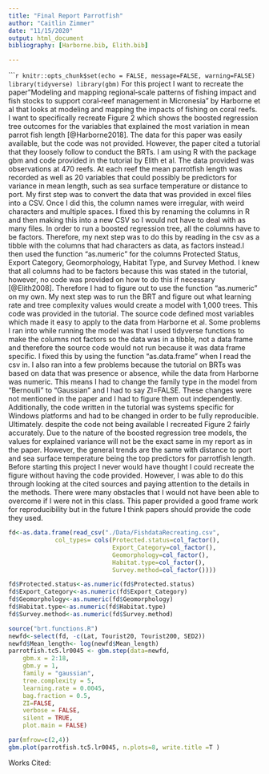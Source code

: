 ```yaml
---
title: "Final Report Parrotfish"
author: "Caitlin Zimmer"
date: "11/15/2020"
output: html_document
bibliography: [Harborne.bib, Elith.bib]

---
```


``````r
knitr::opts_chunk$set(echo = FALSE, message=FALSE, warning=FALSE) 
library(tidyverse)
library(gbm)
```
      For this project I want to recreate the paper"Modeling and mapping regional‐scale patterns of fishing impact and fish stocks to support coral‐reef management in Micronesia" by Harborne et al that looks at modeling and mapping the impacts of fishing on coral reefs. I want to specifically recreate Figure 2 which shows the boosted regression tree outcomes for the variables that explained the most variation in mean parrot fish length [@Harborne2018]. The data for this paper was easily available, but the code was not provided. However, the paper cited a tutorial that they loosely follow to conduct the BRTs. I am using R with the package gbm and code provided in the tutorial by Elith et al.
     The data provided was observations at 470 reefs. At each reef the mean parrotfish length was recorded as well as 20 variables that could possibly be predictors for variance in mean length, such as sea surface temperature or distance to port. 
    My first step was to convert the data that was provided in excel files into a CSV. Once I did this, the column names were irregular, with weird characters and multiple spaces. I fixed this by renaming the columns in R and then making this into a new CSV so I would not have to deal with as many files.
    In order to run a boosted regression tree, all the columns have to be factors. Therefore, my next step was to do this by reading in the csv as a tibble with the columns that had characters as data, as factors instead.I then used the function "as.numeric" for the columns Protected Status, Export Category, Geomorphology, Habitat Type, and Survey Method. I knew that all columns had to be factors because this was stated in the tutorial, however, no code was provided on how to do this if necessary [@Elith2008]. Therefore I had to figure out to use the function "as.numeric" on my own.
    My next step was to run the BRT and figure out what learning rate and tree complexity values would create a model with 1,000 trees. This code was provided in the tutorial. The source code defined most variables which made it easy to apply to the data from Harborne et al. Some problems I ran into while running the model was that I used tidyverse functions to make the columns not factors so the data was in a tibble, not a data frame and therefore the source code would not run because it was data frame specific. I fixed this by using the function "as.data.frame" when I read the csv in. I also ran into a few problems because the tutorial on BRTs was based on data that was presence or absence, while the data from Harborne was numeric. This means I had to change the family type in the model from "Bernoulli" to "Gaussian" and I had to say ZI=FALSE. These changes were not mentioned in the paper and I had to figure them out independently. Additionally, the code written in the tutorial was systems specific for Windows platforms and had to be changed in order to be fully reproducible. 
    Ultimately. despite the code not being available I recreated Figure 2 fairly accurately. Due to the nature of the boosted regression tree models, the values for explained variance will not be the exact same in my report as in the paper. However, the general trends are the same with distance to port and sea surface temperature being the top predictors for parrotfish length. 
    Before starting this project I never would have thought I could recreate the figure without having the code provided. However, I was able to do this through looking at the cited sources and paying attention to the details in the methods. There were many obstacles that I would not have been able to overcome if I were not in this class. This paper provided a good frame work for reproducibility but in the future I think papers should provide the code they used. 
```r
fd<-as.data.frame(read_csv("./Data/FishdataRecreating.csv",
             col_types= cols(Protected.status=col_factor(),
                             Export_Category=col_factor(),
                             Geomorphology=col_factor(),
                             Habitat.type=col_factor(),
                             Survey.method=col_factor())))

fd$Protected.status<-as.numeric(fd$Protected.status)
fd$Export_Category<-as.numeric(fd$Export_Category)
fd$Geomorphology<-as.numeric(fd$Geomorphology)
fd$Habitat.type<-as.numeric(fd$Habitat.type)
fd$Survey.method<-as.numeric(fd$Survey.method)
```
```r
source("brt.functions.R")
newfd<-select(fd, -c(Lat, Tourist20, Tourist200, SED2))
newfd$Mean_length<- log(newfd$Mean_length)
parrotfish.tc5.lr0045 <- gbm.step(data=newfd, 
    gbm.x = 2:18,
    gbm.y = 1,
    family = "gaussian",
    tree.complexity = 5,
    learning.rate = 0.0045,
    bag.fraction = 0.5,
    ZI=FALSE,
    verbose = FALSE,
    silent = TRUE,
    plot.main = FALSE)
```
```r
par(mfrow=c(2,4))
gbm.plot(parrotfish.tc5.lr0045, n.plots=8, write.title =T )
```

Works Cited: